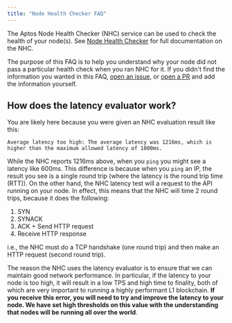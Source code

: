 ```yaml
---
title: "Node Health Checker FAQ"
---
```






The Aptos Node Health Checker (NHC) service can be used to check the health of your node(s). See [Node Health Checker](/network/nodes/measure/node-health-checker) for full documentation on the NHC.

The purpose of this FAQ is to help you understand why your node did not pass a particular health check when you ran NHC for it. If you didn&apos;t find the information you wanted in this FAQ, [open an issue](https://github.com/aptos-labs/aptos-core/issues/new/choose), or [open a PR](https://github.com/aptos-labs/aptos-core/pulls) and add the information yourself.

## How does the latency evaluator work?

You are likely here because you were given an NHC evaluation result like this:

```shellscript filename="Terminal"
Average latency too high: The average latency was 1216ms, which is higher than the maximum allowed latency of 1000ms.
```

While the NHC reports 1216ms above, when you `ping` you might see a latency like 600ms. This difference is because when you `ping` an IP, the result you see is a single round trip (where the latency is the round trip time (RTT)). On the other hand, the NHC latency test will a request to the API running on your node. In effect, this means that the NHC will time 2 round trips, because it does the following:

1. SYN
2. SYNACK
3. ACK + Send HTTP request
4. Receive HTTP response

i.e., the NHC must do a TCP handshake (one round trip) and then make an HTTP request (second round trip).

The reason the NHC uses the latency evaluator is to ensure that we can maintain good network performance. In particular, if the latency to your node is too high, it will result in a low TPS and high time to finality, both of which are very important to running a highly performant L1 blockchain. **If you receive this error, you will need to try and improve the latency to your node. We have set high thresholds on this value with the understanding that nodes will be running all over the world**.
